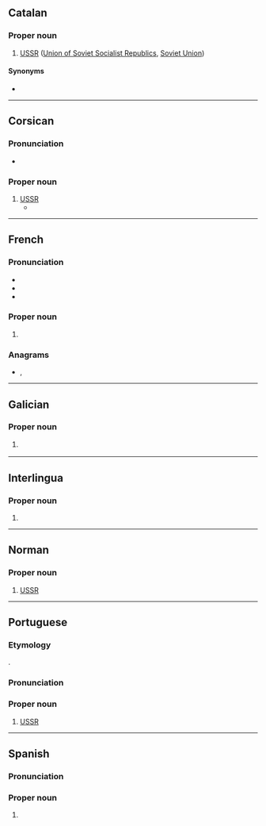 ==Catalan==

===Proper noun===
{{ca-proper noun|f}}

# [[USSR]] ([[Union of Soviet Socialist Republics]], [[Soviet Union]])

====Synonyms====
* {{l|ca|Unió de Repúbliques Socialistes Soviètiques}}

----

==Corsican==

===Pronunciation===
* {{IPA|co|/ˈu ˈɛrːe ˈɛsːe ˈɛsːe/}}

===Proper noun===
{{co-proper noun|f}}

# [[USSR]]
#* {{quote-book|co|year=2019|author=Zosimov Premudroslovsky StaVl|title=Mutanti Sovetti: Fantasia divertente|isbn=978-5-0050-9214-4|text=Luntanu, luntanu à a fruntiera di l'antica '''URSS''' (avà Kazakistan) è a Cina, in u sudeste di a regione Semipalatinsk, vicinu à a cità de Ayaguz, traduttu cum'è "Oh toro", ci era un terrenu di teste nucleare cù una atmosfera radioattiva infettata ottenuta da a negligenza di i schientifichi in opera.|t=Far, far away on the border of the former '''USSR''' (now Kazakhstan) and China, in the southeast of the region Semipalatinsk, next to the city of Ayaguz, translated as "Oh toro", there was a terrain of nuclear testing with an infected radioactive atmosphere obtained due to the negligence of the scientists in operation.}}

{{C|co|Soviet Union}}

----

==French==

===Pronunciation===
* {{fr-IPA|u-erre-esse-esse}}
* {{audio|fr|LL-Q150 (fra)-Poslovitch-URSS.wav|Audio}}
* {{audio|fr|LL-Q150 (fra)-DSwissK-URSS.wav|Audio (Switzerland)}}

===Proper noun===
{{fr-proper noun|f}}

# {{initialism of|fr|Union des républiques socialistes soviétiques}}

===Anagrams===
* {{l|fr|surs}}, {{l|fr|sûrs}}

----

==Galician==
{{wikipedia|lang=gl}}

===Proper noun===
{{gl-proper noun|f}}

# {{initialism of|gl|Unión de Repúblicas Socialistas Soviéticas||[[USSR]] ([[Union of Soviet Socialist Republics]], [[Soviet Union]])}}
#: {{syn|gl|Unión Soviética}}

{{C|gl|Soviet Union}}

----

==Interlingua==

===Proper noun===
{{head|ia|proper noun}}

# {{initialism of|ia|Union del Republicas Socialista Sovietic}}

----

==Norman==

===Proper noun===
{{nrf-proper noun|f}}

# {{lb|nrf|Jersey}} {{initialism of|nrf|Unnion d'Républyiques Socialistes Soviétiques}} [[USSR]] {{gloss|the Soviet Union}}

----

==Portuguese==

===Etymology===
{{initialism|pt|União das Repúblicas Socialistas Soviéticas}}.

===Pronunciation===
{{pt-IPA|U érre ésse ésse}}

===Proper noun===
{{pt-proper noun|f}}

# [[USSR]] {{gloss|the Soviet Union}}
#: {{syn|pt|União Soviética}}

----

==Spanish==
{{wikipedia|lang=es}}

===Pronunciation===
{{es-IPA}}

===Proper noun===
{{es-proper noun|f}}

# {{initialism of|es|Unión de Repúblicas Socialistas Soviéticas||[[USSR]] ([[Union of Soviet Socialist Republics]], [[Soviet Union]])}}
#: {{syn|es|Unión Soviética}}

{{C|es|Soviet Union}}